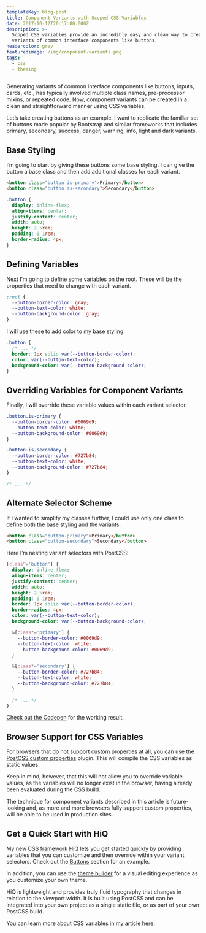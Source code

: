 ```yaml
---
templateKey: blog-post
title: Component Variants with Scoped CSS Variables
date: 2017-10-12T20:17:00.000Z
description: >-
  Scoped CSS variables provide an incredibly easy and clean way to create
  variants of common interface components like buttons.
headercolor: gray
featuredimage: /img/component-variants.png
tags:
  - css
  - theming
---
```

Generating variants of common interface components like buttons, inputs, cards, etc., has typically involved multiple class names, pre-processor mixins, or repeated code. Now, component variants can be created in a clean and straightforward manner using CSS variables.

Let’s take creating buttons as an example. I want to replicate the familiar set of buttons made popular by Bootstrap and similar frameworks that includes primary, secondary, success, danger, warning, info, light and dark variants.

## Base Styling

I’m going to start by giving these buttons some base styling. I can give the button a base class and then add additional classes for each variant.

```html
<button class="button is-primary">Primary</button>
<button class="button is-secondary">Secondary</button>
```

```css
.button {
  display: inline-flex;
  align-items: center;
  justify-content: center;
  width: auto;
  height: 2.5rem;
  padding: 0 1rem;
  border-radius: 4px;
}
```

## Defining Variables

Next I’m going to define some variables on the root. These will be the properties that need to change with each variant.

```css
:root {
  --button-border-color: gray;
  --button-text-color: white;
  --button-background-color: gray;
}
```

I will use these to add color to my base styling:

```css
.button {
  /* ... */
  border: 1px solid var(--button-border-color);
  color: var(--button-text-color);
  background-color: var(--button-background-color);
}
```

## Overriding Variables for Component Variants

Finally, I will override these variable values within each variant selector.

```css
.button.is-primary {
  --button-border-color: #0069d9;
  --button-text-color: white;
  --button-background-color: #0069d9;
}

.button.is-secondary {
  --button-border-color: #727b84;
  --button-text-color: white;
  --button-background-color: #727b84;
}

/* ... */
```

## Alternate Selector Scheme

If I wanted to simplify my classes further, I could use only one class to define both the base styling and the variants.

```html
<button class="button-primary">Primary</button>
<button class="button-secondary">Secondary</button>
```

Here I’m nesting variant selectors with PostCSS:

```css
[class^='button'] {
  display: inline-flex;
  align-items: center;
  justify-content: center;
  width: auto;
  height: 2.5rem;
  padding: 0 1rem;
  border: 1px solid var(--button-border-color);
  border-radius: 4px;
  color: var(--button-text-color);
  background-color: var(--button-background-color);

  &[class*='primary'] {
    --button-border-color: #0069d9;
    --button-text-color: white;
    --button-background-color: #0069d9;
  }

  &[class*='secondary'] {
    --button-border-color: #727b84;
    --button-text-color: white;
    --button-background-color: #727b84;
  }

  /* ... */
}
```

[Check out the Codepen](https://codepen.io/jonathanharrell/pen/NaBPoJ) for the working result.

## Browser Support for CSS Variables

For browsers that do not support custom properties at all, you can use the [PostCSS custom properties](https://github.com/postcss/postcss-custom-properties) plugin. This will compile the CSS variables as static values.

Keep in mind, however, that this will not allow you to override variable values, as the variables will no longer exist in the browser, having already been evaluated during the CSS build.

The technique for component variants described in this article is future-looking and, as more and more browsers fully support custom properties, will be able to be used in production sites.

## Get a Quick Start with HiQ

My new [CSS framework HiQ](https://jonathanharrell.github.io/hiq/) lets you get started quickly by providing variables that you can customize and then override within your variant selectors. Check out the [Buttons](https://jonathanharrell.github.io/hiq/guide/buttons.html) section for an example.

In addition, you can use the [theme builder](https://hiq-theme-builder.netlify.com/) for a visual editing experience as you customize your own theme.

HiQ is lightweight and provides truly fluid typography that changes in relation to the viewport width. It is built using PostCSS and can be integrated into your own project as a single static file, or as part of your own PostCSS build.

You can learn more about CSS variables in [my article here](https://www.jonathan-harrell.com/unlocking-benefits-css-variables).

